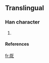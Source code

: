 ==Translingual==
===Han character===
{{Han char|rad=厂|as=05|sn=7|four=|canj=一口心 (MRP)}}
# {{defn|Han|sort=厂05}}
====References====
{{Han ref|kx=0161.061|dj=0367.291|hdz=10070.021|uh=5391|ud=21393}}

[[fr:厑]]